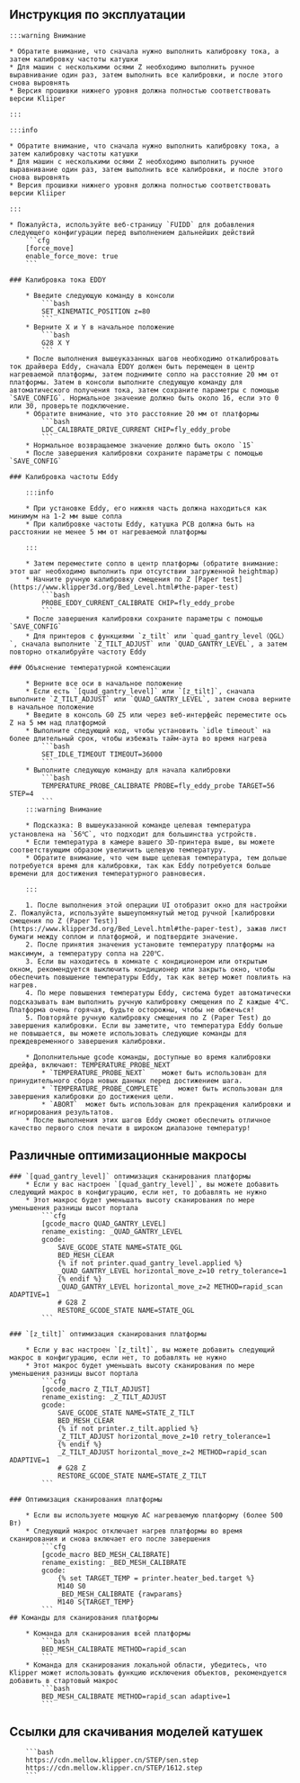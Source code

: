 
## Инструкция по эксплуатации

    :::warning Внимание

    * Обратите внимание, что сначала нужно выполнить калибровку тока, а затем калибровку частоты катушки
    * Для машин с несколькими осями Z необходимо выполнить ручное выравнивание один раз, затем выполнить все калибровки, и после этого снова выровнять
    * Версия прошивки нижнего уровня должна полностью соответствовать версии Kliiper

    :::

    :::info

    * Обратите внимание, что сначала нужно выполнить калибровку тока, а затем калибровку частоты катушки
    * Для машин с несколькими осями Z необходимо выполнить ручное выравнивание один раз, затем выполнить все калибровки, и после этого снова выровнять
    * Версия прошивки нижнего уровня должна полностью соответствовать версии Kliiper

    :::

    * Пожалуйста, используйте веб-страницу `FUIDD` для добавления следующего конфигурации перед выполнением дальнейших действий
        ```cfg
        [force_move]
        enable_force_move: true
        ```

    ### Калибровка тока EDDY

        * Введите следующую команду в консоли
            ```bash
            SET_KINEMATIC_POSITION z=80
            ```
        * Верните X и Y в начальное положение
            ```bash
            G28 X Y
            ```
        * После выполнения вышеуказанных шагов необходимо откалибровать ток драйвера Eddy, сначала EDDY должен быть перемещен в центр нагреваемой платформы, затем поднимите сопло на расстояние 20 мм от платформы. Затем в консоли выполните следующую команду для автоматического получения тока, затем сохраните параметры с помощью `SAVE_CONFIG`. Нормальное значение должно быть около 16, если это 0 или 30, проверьте подключение.
        * Обратите внимание, что это расстояние 20 мм от платформы
            ```bash
            LDC_CALIBRATE_DRIVE_CURRENT CHIP=fly_eddy_probe
            ```
        * Нормальное возвращаемое значение должно быть около `15`
        * После завершения калибровки сохраните параметры с помощью `SAVE_CONFIG`

    ### Калибровка частоты Eddy

        :::info

        * При установке Eddy, его нижняя часть должна находиться как минимум на 1-2 мм выше сопла
        * При калибровке частоты Eddy, катушка PCB должна быть на расстоянии не менее 5 мм от нагреваемой платформы

        :::

        * Затем переместите сопло в центр платформы (обратите внимание: этот шаг необходимо выполнить при отсутствии загруженной heightmap)
        * Начните ручную калибровку смещения по Z [Paper test](https://www.klipper3d.org/Bed_Level.html#the-paper-test)
            ```bash
            PROBE_EDDY_CURRENT_CALIBRATE CHIP=fly_eddy_probe
            ```
        * После завершения калибровки сохраните параметры с помощью `SAVE_CONFIG`
        * Для принтеров с функциями `z_tilt` или `quad_gantry_level（QGL）`, сначала выполните `Z_TILT_ADJUST` или `QUAD_GANTRY_LEVEL`, а затем повторно откалибруйте частоту Eddy

    ### Объяснение температурной компенсации

        * Верните все оси в начальное положение
        * Если есть `[quad_gantry_level]` или `[z_tilt]`, сначала выполните `Z_TILT_ADJUST` или `QUAD_GANTRY_LEVEL`, затем снова верните в начальное положение
        * Введите в консоль G0 Z5 или через веб-интерфейс переместите ось Z на 5 мм над платформой
        * Выполните следующий код, чтобы установить `idle timeout` на более длительный срок, чтобы избежать тайм-аута во время нагрева
            ```bash
            SET_IDLE_TIMEOUT TIMEOUT=36000
            ```
        * Выполните следующую команду для начала калибровки
            ```bash
            TEMPERATURE_PROBE_CALIBRATE PROBE=fly_eddy_probe TARGET=56 STEP=4
            ```
        :::warning Внимание

        * Подсказка: В вышеуказанной команде целевая температура установлена на `56℃`, что подходит для большинства устройств.
        * Если температура в камере вашего 3D-принтера выше, вы можете соответствующим образом увеличить целевую температуру.
        * Обратите внимание, что чем выше целевая температура, тем дольше потребуется время для калибровки, так как Eddy потребуется больше времени для достижения температурного равновесия.

        :::

        1. После выполнения этой операции UI отобразит окно для настройки Z. Пожалуйста, используйте вышеупомянутый метод ручной [калибровки смещения по Z (Paper Test)](https://www.klipper3d.org/Bed_Level.html#the-paper-test), зажав лист бумаги между соплом и платформой, и подтвердите значение.
        2. После принятия значения установите температуру платформы на максимум, а температуру сопла на 220℃.
        3. Если вы находитесь в комнате с кондиционером или открытым окном, рекомендуется выключить кондиционер или закрыть окно, чтобы обеспечить повышение температуры Eddy, так как ветер может повлиять на нагрев.
        4. По мере повышения температуры Eddy, система будет автоматически подсказывать вам выполнить ручную калибровку смещения по Z каждые 4℃. Платформа очень горячая, будьте осторожны, чтобы не обжечься!
        5. Повторяйте ручную калибровку смещения по Z (Paper Test) до завершения калибровки. Если вы заметите, что температура Eddy больше не повышается, вы можете использовать следующие команды для преждевременного завершения калибровки.

        * Дополнительные gcode команды, доступные во время калибровки дрейфа, включают: TEMPERATURE_PROBE_NEXT
            * `TEMPERATURE_PROBE_NEXT`    может быть использован для принудительного сбора новых данных перед достижением шага.
            * `TEMPERATURE_PROBE_COMPLETE`    может быть использован для завершения калибровки до достижения цели.
            * `ABORT`  может быть использован для прекращения калибровки и игнорирования результатов.
        * После выполнения этих шагов Eddy сможет обеспечить отличное качество первого слоя печати в широком диапазоне температур!

## Различные оптимизационные макросы

    ### `[quad_gantry_level]` оптимизация сканирования платформы
        * Если у вас настроен `[quad_gantry_level]`, вы можете добавить следующий макрос в конфигурацию, если нет, то добавлять не нужно
        * Этот макрос будет уменьшать высоту сканирования по мере уменьшения разницы высот портала
            ```cfg
            [gcode_macro QUAD_GANTRY_LEVEL]
            rename_existing: _QUAD_GANTRY_LEVEL
            gcode:
                SAVE_GCODE_STATE NAME=STATE_QGL
                BED_MESH_CLEAR
                {% if not printer.quad_gantry_level.applied %}
                _QUAD_GANTRY_LEVEL horizontal_move_z=10 retry_tolerance=1
                {% endif %}
                _QUAD_GANTRY_LEVEL horizontal_move_z=2 METHOD=rapid_scan ADAPTIVE=1
                # G28 Z
                RESTORE_GCODE_STATE NAME=STATE_QGL
            ```

    ### `[z_tilt]` оптимизация сканирования платформы

        * Если у вас настроен `[z_tilt]`, вы можете добавить следующий макрос в конфигурацию, если нет, то добавлять не нужно
        * Этот макрос будет уменьшать высоту сканирования по мере уменьшения разницы высот портала
            ```cfg
            [gcode_macro Z_TILT_ADJUST]
            rename_existing: _Z_TILT_ADJUST
            gcode:
                SAVE_GCODE_STATE NAME=STATE_Z_TILT
                BED_MESH_CLEAR
                {% if not printer.z_tilt.applied %}
                _Z_TILT_ADJUST horizontal_move_z=10 retry_tolerance=1
                {% endif %}
                _Z_TILT_ADJUST horizontal_move_z=2 METHOD=rapid_scan ADAPTIVE=1
                # G28 Z
                RESTORE_GCODE_STATE NAME=STATE_Z_TILT
            ```

    ### Оптимизация сканирования платформы

        * Если вы используете мощную AC нагреваемую платформу (более 500 Вт)
        * Следующий макрос отключает нагрев платформы во время сканирования и снова включает его после завершения
            ```cfg
            [gcode_macro BED_MESH_CALIBRATE]
            rename_existing: _BED_MESH_CALIBRATE
            gcode:
                {% set TARGET_TEMP = printer.heater_bed.target %}
                M140 S0
                _BED_MESH_CALIBRATE {rawparams}
                M140 S{TARGET_TEMP}
            ```
    ## Команды для сканирования платформы

        * Команда для сканирования всей платформы
            ```bash
            BED_MESH_CALIBRATE METHOD=rapid_scan
            ```
        * Команда для сканирования локальной области, убедитесь, что Klipper может использовать функцию исключения объектов, рекомендуется добавить в стартовый макрос
            ```bash
            BED_MESH_CALIBRATE METHOD=rapid_scan adaptive=1 
            ```

## Ссылки для скачивания моделей катушек

        ```bash
        https://cdn.mellow.klipper.cn/STEP/sen.step
        https://cdn.mellow.klipper.cn/STEP/1612.step
        ```